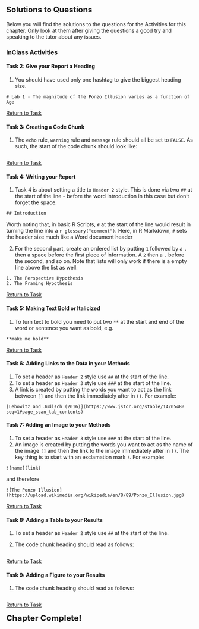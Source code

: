 ## Solutions to Questions

Below you will find the solutions to the questions for the Activities for this chapter. Only look at them after giving the questions a good try and speaking to the tutor about any issues.

### InClass Activities

#### Task 2: Give your Report a Heading 

1. You should have used only one hashtag to give the biggest heading size.

`# Lab 1 - The magnitude of the Ponzo Illusion varies as a function of Age`

[Return to Task](#Ch1InClassQueT2)

#### Task 3: Creating a Code Chunk

1. The `echo` rule, `warning` rule and `message` rule should all be set to `FALSE`. As such, the start of the code chunk should look like:

```r


```

[Return to Task](#Ch1InClassQueT3)

#### Task 4: Writing your Report

1. Task 4 is about setting a title to `Header 2` style. This is done via two `##` at the start of the line - before the word Introduction in this case but don't forget the space. 

`## Introduction`

Worth noting that, in basic R Scripts, `#` at the start of the line would result in turning the line into a `r glossary("comment")`. Here, in R Markdown,  `#` sets the header size much like a Word document header

2. For the second part, create an ordered list by putting `1` followed by a `.` then a space before the first piece of information. A `2` then a `.` before the second, and so on. Note that lists will only work if there is a empty line above the list as well:

```
1. The Perspective Hypothesis
2. The Framing Hypothesis
```

[Return to Task](#Ch1InClassQueT4)

#### Task 5: Making Text Bold or Italicized

1. To turn text to bold you need to put two `**` at the start and end of the word or sentence you want as bold, e.g.

```
**make me bold**
```

[Return to Task](#Ch1InClassQueT5)

#### Task 6: Adding Links to the Data in your Methods

1. To set a header as `Header 2` style use `##` at the start of the line.
2. To set a header as `Header 3` style use `###` at the start of the line.
3. A link is created by putting the words you want to act as the link between `[]` and then the link immediately after in `()`. For example:

```
[Lebowitz and Judisch (2016)](https://www.jstor.org/stable/1420548?seq=1#page_scan_tab_contents)
```

#### Task 7: Adding an Image to your Methods

1. To set a header as `Header 3` style use `###` at the start of the line.
2. An image is created by putting the words you want to act as the name of the image `[]` and then the link to the image immediately after in `()`. The key thing is to start with an exclamation mark `!`. For example:

```
![name](link)
```

and therefore

```
![The Ponzo Illusion](https://upload.wikimedia.org/wikipedia/en/8/89/Ponzo_Illusion.jpg)
```

[Return to Task](#Ch1InClassQueT7)

#### Task 8: Adding a Table to your Results

1. To set a header as `Header 2` style use `##` at the start of the line.

2. The code chunk heading should read as follows:

```r


```

[Return to Task](#Ch1InClassQueT8)

#### Task 9: Adding a Figure to your Results

1. The code chunk heading should read as follows:

```r


```

[Return to Task](#Ch1InClassQueT9)

<span style="font-size: 22px; font-weight: bold; color: var(--purple);">Chapter Complete!</span>
